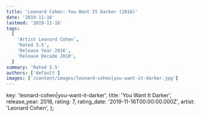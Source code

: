 ```yaml
---
title: 'Leonard Cohen: You Want It Darker (2016)'
date: '2019-11-16'
lastmod: '2019-11-16'
tags:
  [
    'Artist Leonard Cohen',
    'Rated 3.5',
    'Release Year 2016',
    'Release Decade 2010',
  ]
summary: 'Rated 3.5'
authors: ['default']
images: ['/content/images/leonard-cohen|you-want-it-darker.jpg']
---
```


  key: 'leonard-cohen|you-want-it-darker',
  title: 'You Want It Darker',
  release_year: 2016,
  rating: 7,
  rating_date: '2019-11-16T00:00:00.000Z',
  artist: 'Leonard Cohen',
};

<MusicRating data={data} />
